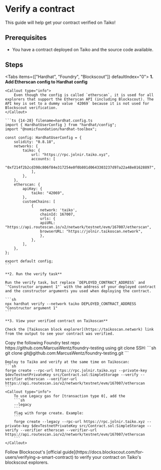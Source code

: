 
# Verify a contract

This guide will help get your contract verified on Taiko!

## Prerequisites

- You have a contract deployed on Taiko and the source code available.

## Steps

<Tabs items={["Hardhat", "Foundry", "Blockscout"]} defaultIndex="0">
  <Tab>
    **1. Add Etherscan config to Hardhat config**

    <Callout type="info">
        Even though the config is called `etherscan`, it is used for all explorers that support the Etherscan API (including Blockscout). The API key is set to a dummy value `42069` because it is not used for Blockscout verification.
    </Callout>

    ```ts {14-28} filename=hardhat.config.ts
    import { HardhatUserConfig } from "hardhat/config";
    import "@nomicfoundation/hardhat-toolbox";

    const config: HardhatUserConfig = {
        solidity: "0.8.18",
        networks: {
            taiko: {
                url: "https://rpc.jolnir.taiko.xyz",
                accounts: [
                    "0xf214f2b2cd398c806f84e317254e0f0b801d0643303237d97a22a48e01628897",
                ],
            },
        },
        etherscan: {
            apiKey: {
                taiko: "42069",
            },
            customChains: [
                {
                    network: 'taiko',
                    chainId: 167007,
                    urls: {
                    apiURL: "https://api.routescan.io/v2/network/testnet/evm/167007/etherscan",
                    browserURL: "https://jolnir.taikoscan.network",
                    },
                },
            ],
        },
    };

    export default config;
    ```

    **2. Run the verify task**

    Run the verify task, but replace `DEPLOYED_CONTRACT_ADDRESS` and `"Constructor argument 1"` with the address of your deployed contract and the constructor arguments you used when deploying the contract.

    ```sh
    npx hardhat verify --network taiko DEPLOYED_CONTRACT_ADDRESS "Constructor argument 1"
    ```

    **3. View your verified contract on Taikoscan**

    Check the [Taikoscan block explorer](https://taikoscan.network) link from the output to see your contract was verified.

  </Tab>
  <Tab>
    Copy the following Foundry test repo https://github.com/MarcusWentz/foundry-testing using git clone SSH:
    ```sh
    git clone git@github.com:MarcusWentz/foundry-testing.git
    ```

    Deploy to Taiko and verify at the same time on Taikoscan:
    ```sh
    forge create --rpc-url https://rpc.jolnir.taiko.xyz --private-key $devTestnetPrivateKey src/Contract.sol:SimpleStorage --verify --verifier etherscan --verifier-url https://api.routescan.io/v2/network/testnet/evm/167007/etherscan
    ```
    <Callout type="info">
        To use Legacy gas for [transaction type 0], add the
        ```sh
        --legacy
        ```
        flag with forge create. Example:
        ```
        forge create --legacy --rpc-url https://rpc.jolnir.taiko.xyz --private-key $devTestnetPrivateKey src/Contract.sol:SimpleStorage --verify --verifier etherscan --verifier-url https://api.routescan.io/v2/network/testnet/evm/167007/etherscan
        ```
    </Callout>

  </Tab>
  <Tab>
    Follow Blockscout's [official guide](https://docs.blockscout.com/for-users/verifying-a-smart-contract) to verify your contract on Taiko's blockscout explorers.
  </Tab>
</Tabs>
